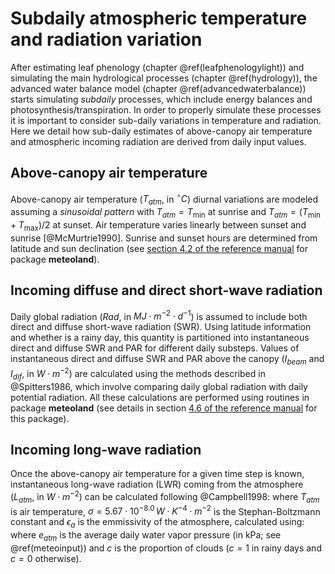 # Subdaily atmospheric temperature and radiation variation {#subdailytemplight}

After estimating leaf phenology (chapter \@ref(leafphenologylight)) and simulating the main hydrological processes (chapter \@ref(hydrology)), the advanced water balance model (chapter \@ref(advancedwaterbalance)) starts simulating *subdaily* processes, which include energy balances and photosynthesis/transpiration. In order to properly simulate these processes it is important to consider sub-daily variations in temperature and radiation. Here we detail how sub-daily estimates of above-canopy air temperature and atmospheric incoming radiation are derived from daily input values.

## Above-canopy air temperature

Above-canopy air temperature ($T_{atm}$, in $^\circ C$) diurnal variations are modeled assuming a *sinusoidal pattern* with $T_{atm} = T_{\min}$ at sunrise and $T_{atm} = (T_{\min}+T_{\max})/2$ at sunset. Air temperature varies linearly between sunset and sunrise [@McMurtrie1990]. Sunrise and sunset hours are determined from latitude and sun declination (see [section 4.2 of the reference manual](http://vegmod.ctfc.cat/meteolandbook/solarradiation.html#day-length) for package **meteoland**).


## Incoming diffuse and direct short-wave radiation {#directdiffuseSWR}
Daily global radiation ($Rad$, in $MJ \cdot m^{-2} \cdot d^{-1}$) is assumed to include both direct and diffuse short-wave radiation (SWR). Using latitude information and whether is a rainy day, this quantity is partitioned into instantaneous direct and diffuse SWR and PAR for different daily substeps. Values of instantaneous direct and diffuse SWR and PAR above the canopy ($I_{beam}$ and $I_{dif}$, in $W \cdot m^{-2}$) are calculated using the methods described in @Spitters1986, which involve comparing daily global radiation with daily potential radiation. All these calculations are performed using routines in package **meteoland** (see details in section [4.6 of the reference manual ](http://vegmod.ctfc.cat/meteolandbook/solarradiation.html#diurnal-trends-in-diffuse-and-direct-radiation) for this package).

## Incoming long-wave radiation {#longwaveatmradiation}
Once the above-canopy air temperature for a given time step is known, instantaneous long-wave radiation (LWR) coming from the atmosphere ($L_{atm}$, in $W \cdot m^{-2}$) can be calculated following @Campbell1998:
\begin{equation}
L_{atm} = \epsilon_{a} \cdot \sigma \cdot (T_{atm} + 273.16)^{4.0}
\end{equation}
where $T_{atm}$ is air temperature, $\sigma = 5.67 \cdot 10^{-8.0}\,W \cdot K^{-4} \cdot m^{-2}$ is the Stephan-Boltzmann constant and $\epsilon_{a}$ is the emmissivity of the atmosphere, calculated using:
\begin{eqnarray}
\epsilon_{a} &=& (1 - 0.84 \cdot c) \cdot \epsilon_{ac} + 0.84 \cdot c \\
\epsilon_{ac} &=& 1.72 \cdot \left(\frac{e_{atm}}{T_{atm} + 273.16} \right)^{1/7}
\end{eqnarray}
where $e_{atm}$ is the average daily water vapor pressure (in kPa; see \@ref(meteoinput)) and $c$ is the proportion of clouds ($c=1$ in rainy days and $c=0$ otherwise). 